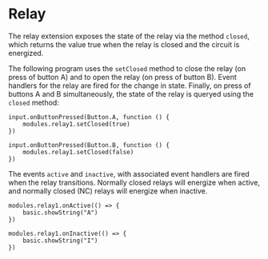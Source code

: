 # Relay

The relay extension exposes the state of the relay
via the method `closed`, which returns the value
true when the relay is closed and the circuit is energized.

The following program uses the `setClosed` method to
close the relay (on press of button A) and to open
the relay (on press of button B). Event handlers for
the relay are fired for the change in state. Finally,
on press of buttons A and B simultaneously, the
state of the relay is queryed using the `closed`
method:

```blocks
input.onButtonPressed(Button.A, function () {
    modules.relay1.setClosed(true)
})

input.onButtonPressed(Button.B, function () {
    modules.relay1.setClosed(false)
})
```

The events `active` and `inactive`, with associated event handlers
are fired when the relay transitions. Normally closed relays will energize when active,
and normally closed (NC) relays will energize when inactive.

```blocks
modules.relay1.onActive(() => {
    basic.showString("A")
})

modules.relay1.onInactive(() => {
    basic.showString("I")
})
```
